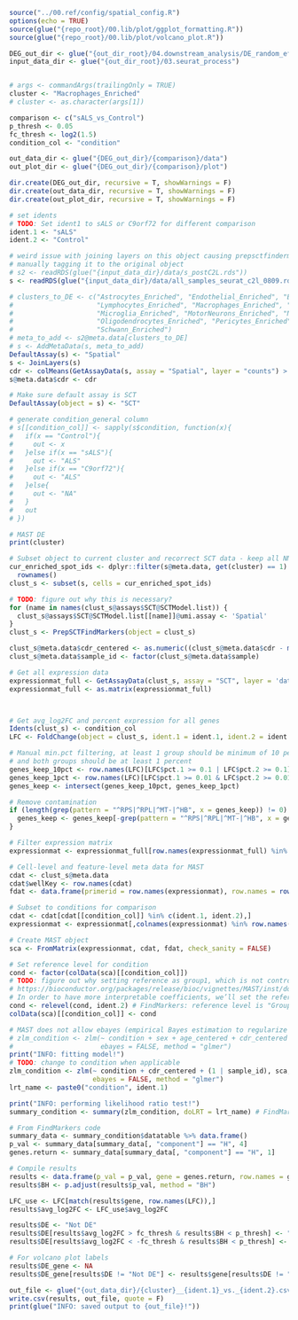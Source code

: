 ```r
source("../00.ref/config/spatial_config.R")
options(echo = TRUE)
source(glue("{repo_root}/00.lib/plot/ggplot_formatting.R"))
source(glue("{repo_root}/00.lib/plot/volcano_plot.R"))

DEG_out_dir <- glue("{out_dir_root}/04.downstream_analysis/DE_random_effect_manual_c2l_enriched_ident2_ref")
input_data_dir <- glue("{out_dir_root}/03.seurat_process")


# args <- commandArgs(trailingOnly = TRUE)
cluster <- "Macrophages_Enriched"
# cluster <- as.character(args[1])

comparison <- c("sALS_vs_Control")
p_thresh <- 0.05
fc_thresh <- log2(1.5)
condition_col <- "condition"

out_data_dir <- glue("{DEG_out_dir}/{comparison}/data")
out_plot_dir <- glue("{DEG_out_dir}/{comparison}/plot")

dir.create(DEG_out_dir, recursive = T, showWarnings = F)
dir.create(out_data_dir, recursive = T, showWarnings = F)
dir.create(out_plot_dir, recursive = T, showWarnings = F)

# set idents
# TODO: Set ident1 to sALS or C9orf72 for different comparison
ident.1 <- "sALS"
ident.2 <- "Control"

# weird issue with joining layers on this object causing prepsctfindermarker to not work
# manually tagging it to the original object
# s2 <- readRDS(glue("{input_data_dir}/data/s_postC2L.rds"))
s <- readRDS(glue("{input_data_dir}/data/all_samples_seurat_c2l_0809.rds"))

# clusters_to_DE <- c("Astrocytes_Enriched", "Endothelial_Enriched", "Ependymal.Cells_Enriched",
#                     "Lymphocytes_Enriched", "Macrophages_Enriched", "Meninges_Enriched",
#                     "Microglia_Enriched", "MotorNeurons_Enriched", "Neurons_Enriched", "OPC_Enriched",
#                     "Oligodendrocytes_Enriched", "Pericytes_Enriched", "ProliferatingMicroglia_Enriched",
#                     "Schwann_Enriched")
# meta_to_add <- s2@meta.data[clusters_to_DE]
# s <- AddMetaData(s, meta_to_add)
DefaultAssay(s) <- "Spatial"
s <- JoinLayers(s)
cdr <- colMeans(GetAssayData(s, assay = "Spatial", layer = "counts") > 0)
s@meta.data$cdr <- cdr

# Make sure default assay is SCT
DefaultAssay(object = s) <- "SCT"

# generate condition_general column
# s[[condition_col]] <- sapply(s$condition, function(x){
#   if(x == "Control"){
#     out <- x
#   }else if(x == "sALS"){
#     out <- "ALS"
#   }else if(x == "C9orf72"){
#     out <- "ALS"
#   }else{
#     out <- "NA"
#   }
#   out
# })

# MAST DE
print(cluster)

# Subset object to current cluster and recorrect SCT data - keep all NNC spots like we did for DESeq2 (to keep ROI the same)
cur_enriched_spot_ids <- dplyr::filter(s@meta.data, get(cluster) == 1)|>
  rownames()
clust_s <- subset(s, cells = cur_enriched_spot_ids)

# TODO: figure out why this is necessary?
for (name in names(clust_s@assays$SCT@SCTModel.list)) {
  clust_s@assays$SCT@SCTModel.list[[name]]@umi.assay <- 'Spatial'
}
clust_s <- PrepSCTFindMarkers(object = clust_s)

clust_s@meta.data$cdr_centered <- as.numeric((clust_s@meta.data$cdr - mean(clust_s@meta.data$cdr)) / sd(clust_s@meta.data$cdr))
clust_s@meta.data$sample_id <- factor(clust_s@meta.data$sample)

# Get all expression data
expressionmat_full <- GetAssayData(clust_s, assay = "SCT", layer = 'data')
expressionmat_full <- as.matrix(expressionmat_full)



# Get avg_log2FC and percent expression for all genes
Idents(clust_s) <- condition_col
LFC <- FoldChange(object = clust_s, ident.1 = ident.1, ident.2 = ident.2, fc.name = "avg_log2FC", base = 2) %>% data.frame()

# Manual min.pct filtering, at least 1 group should be minimum of 10 percent
# and both groups should be at least 1 percent
genes_keep_10pct <- row.names(LFC)[LFC$pct.1 >= 0.1 | LFC$pct.2 >= 0.1]
genes_keep_1pct <- row.names(LFC)[LFC$pct.1 >= 0.01 & LFC$pct.2 >= 0.01]
genes_keep <- intersect(genes_keep_10pct, genes_keep_1pct)

# Remove contamination
if (length(grep(pattern = "^RPS|^RPL|^MT-|^HB", x = genes_keep)) != 0) {
  genes_keep <- genes_keep[-grep(pattern = "^RPS|^RPL|^MT-|^HB", x = genes_keep)]
}

# Filter expression matrix
expressionmat <- expressionmat_full[row.names(expressionmat_full) %in% genes_keep,]

# Cell-level and feature-level meta data for MAST
cdat <- clust_s@meta.data
cdat$wellKey <- row.names(cdat)
fdat <- data.frame(primerid = row.names(expressionmat), row.names = row.names(expressionmat))

# Subset to conditions for comparison
cdat <- cdat[cdat[[condition_col]] %in% c(ident.1, ident.2),]
expressionmat <- expressionmat[,colnames(expressionmat) %in% row.names(cdat)]

# Create MAST object
sca <- FromMatrix(expressionmat, cdat, fdat, check_sanity = FALSE)

# Set reference level for condition
cond <- factor(colData(sca)[[condition_col]])
# TODO: figure out why setting reference as group1, which is not control, in the original script
# https://bioconductor.org/packages/release/bioc/vignettes/MAST/inst/doc/MAITAnalysis.html
# In order to have more interpretable coefficients, we’ll set the reference level of the factor to be the “unstimulated” cells.
cond <- relevel(cond, ident.2) # FindMarkers: reference level is "Group1"
colData(sca)[[condition_col]] <- cond

# MAST does not allow ebayes (empirical Bayes estimation to regularize variance) for glmer
# zlm_condition <- zlm(~ condition + sex + age_centered + cdr_centered + gDNA_centered + (1 | sample_id), sca,
#                      ebayes = FALSE, method = "glmer")
print("INFO: fitting model!")
# TODO: change to condition when applicable
zlm_condition <- zlm(~ condition + cdr_centered + (1 | sample_id), sca,
                     ebayes = FALSE, method = "glmer")
lrt_name <- paste0("condition", ident.1)

print("INFO: performing likelihood ratio test!")
summary_condition <- summary(zlm_condition, doLRT = lrt_name) # FindMarkers: doLRT = "conditionGroup2"

# From FindMarkers code
summary_data <- summary_condition$datatable %>% data.frame()
p_val <- summary_data[summary_data[, "component"] == "H", 4]
genes.return <- summary_data[summary_data[, "component"] == "H", 1]

# Compile results
results <- data.frame(p_val = p_val, gene = genes.return, row.names = genes.return)
results$BH <- p.adjust(results$p_val, method = "BH")

LFC_use <- LFC[match(results$gene, row.names(LFC)),]
results$avg_log2FC <- LFC_use$avg_log2FC

results$DE <- "Not DE"
results$DE[results$avg_log2FC > fc_thresh & results$BH < p_thresh] <- "Upregulated"
results$DE[results$avg_log2FC < -fc_thresh & results$BH < p_thresh] <- "Downregulated"

# For volcano plot labels
results$DE_gene <- NA
results$DE_gene[results$DE != "Not DE"] <- results$gene[results$DE != "Not DE"]

out_file <- glue("{out_data_dir}/{cluster}__{ident.1}_vs._{ident.2}.csv")
write.csv(results, out_file, quote = F)
print(glue("INFO: saved output to {out_file}!"))




```


